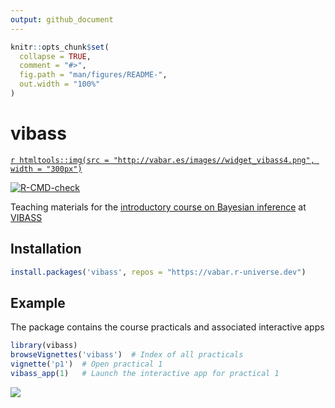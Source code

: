 ```yaml
---
output: github_document
---
```


<!-- README.md is generated from README.Rmd. Please edit that file -->

```r
knitr::opts_chunk$set(
  collapse = TRUE,
  comment = "#>",
  fig.path = "man/figures/README-",
  out.width = "100%"
)
```

# vibass
[`r htmltools::img(src = "http://vabar.es/images//widget_vibass4.png", width = "300px")`](http://vabar.es/events/vibass4/)

<!-- badges: start -->
[![R-CMD-check](https://github.com/VABAR/vibass/workflows/R-CMD-check/badge.svg)](https://github.com/VABAR/vibass/actions)
<!-- badges: end -->

Teaching materials for the [introductory course on Bayesian inference](http://vabar.es/events/vibass4-intro/) at [VIBASS](http://vabar.es/events/vibass4/)



## Installation

```r
install.packages('vibass', repos = "https://vabar.r-universe.dev")
```

## Example

The package contains the course practicals and associated interactive apps

```r
library(vibass)
browseVignettes('vibass')  # Index of all practicals
vignette('p1')  # Open practical 1
vibass_app(1)   # Launch the interactive app for practical 1
```

![](man/figures/p1_app.png)

